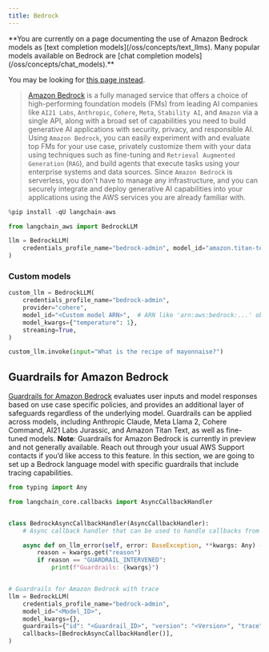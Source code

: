 ```yaml
---
title: Bedrock
---
```


<Warning>
**You are currently on a page documenting the use of Amazon Bedrock models as [text completion models](/oss/concepts/text_llms). Many popular models available on Bedrock are [chat completion models](/oss/concepts/chat_models).**

You may be looking for [this page instead](/oss/integrations/chat/bedrock/).
</Warning>

>[Amazon Bedrock](https://aws.amazon.com/bedrock/) is a fully managed service that offers a choice of
> high-performing foundation models (FMs) from leading AI companies like `AI21 Labs`, `Anthropic`, `Cohere`,
> `Meta`, `Stability AI`, and `Amazon` via a single API, along with a broad set of capabilities you need to
> build generative AI applications with security, privacy, and responsible AI. Using `Amazon Bedrock`,
> you can easily experiment with and evaluate top FMs for your use case, privately customize them with
> your data using techniques such as fine-tuning and `Retrieval Augmented Generation` (`RAG`), and build
> agents that execute tasks using your enterprise systems and data sources. Since `Amazon Bedrock` is
> serverless, you don't have to manage any infrastructure, and you can securely integrate and deploy
> generative AI capabilities into your applications using the AWS services you are already familiar with.

```python
%pip install -qU langchain-aws
```

```python
from langchain_aws import BedrockLLM

llm = BedrockLLM(
    credentials_profile_name="bedrock-admin", model_id="amazon.titan-text-express-v1"
)
```

### Custom models

```python
custom_llm = BedrockLLM(
    credentials_profile_name="bedrock-admin",
    provider="cohere",
    model_id="<Custom model ARN>",  # ARN like 'arn:aws:bedrock:...' obtained via provisioning the custom model
    model_kwargs={"temperature": 1},
    streaming=True,
)

custom_llm.invoke(input="What is the recipe of mayonnaise?")
```

## Guardrails for Amazon Bedrock

[Guardrails for Amazon Bedrock](https://aws.amazon.com/bedrock/guardrails/) evaluates user inputs and model responses based on use case specific policies, and provides an additional layer of safeguards regardless of the underlying model. Guardrails can be applied across models, including Anthropic Claude, Meta Llama 2, Cohere Command, AI21 Labs Jurassic, and Amazon Titan Text, as well as fine-tuned models.
**Note**: Guardrails for Amazon Bedrock is currently in preview and not generally available. Reach out through your usual AWS Support contacts if you’d like access to this feature.
In this section, we are going to set up a Bedrock language model with specific guardrails that include tracing capabilities.

```python
from typing import Any

from langchain_core.callbacks import AsyncCallbackHandler


class BedrockAsyncCallbackHandler(AsyncCallbackHandler):
    # Async callback handler that can be used to handle callbacks from langchain.

    async def on_llm_error(self, error: BaseException, **kwargs: Any) -> Any:
        reason = kwargs.get("reason")
        if reason == "GUARDRAIL_INTERVENED":
            print(f"Guardrails: {kwargs}")


# Guardrails for Amazon Bedrock with trace
llm = BedrockLLM(
    credentials_profile_name="bedrock-admin",
    model_id="<Model_ID>",
    model_kwargs={},
    guardrails={"id": "<Guardrail_ID>", "version": "<Version>", "trace": True},
    callbacks=[BedrockAsyncCallbackHandler()],
)
```
